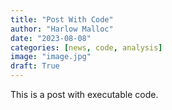 ```yaml
---
title: "Post With Code"
author: "Harlow Malloc"
date: "2023-08-08"
categories: [news, code, analysis]
image: "image.jpg"
draft: True
---
```


This is a post with executable code.
